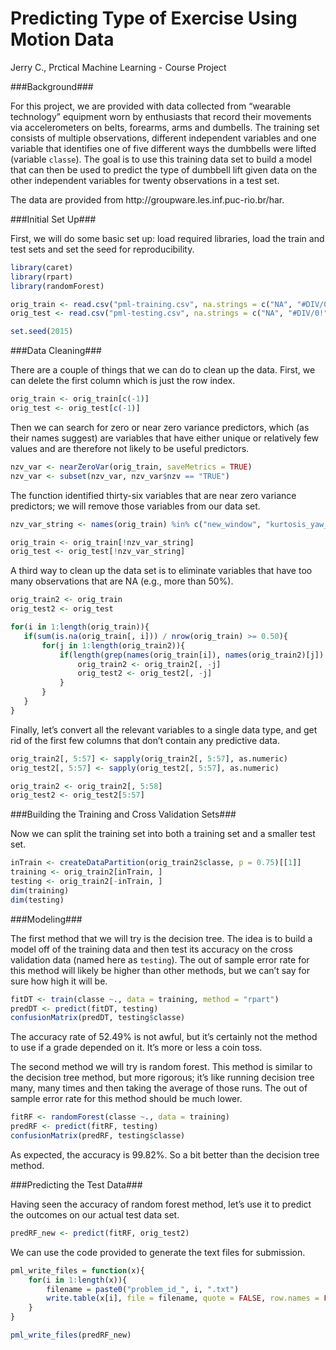 Predicting Type of Exercise Using Motion Data
=============================================
Jerry C., Prctical Machine Learning - Course Project

###Background###

For this project, we are provided with data collected from "wearable technology" equipment worn by enthusiasts that record their movements via accelerometers on belts, forearms, arms and dumbells. The training set consists of multiple observations, different independent variables and one variable that identifies one of five different ways the dumbbells were lifted (variable `classe`). The goal is to use this training data set to build a model that can then be used to predict the type of dumbbell lift given data on the other independent variables for twenty observations in a test set.

The data are provided from http://groupware.les.inf.puc-rio.br/har.

###Initial Set Up###

First, we will do some basic set up: load required libraries, load the train and test sets and set the seed for reproducibility.

```r
library(caret)
library(rpart)
library(randomForest)

orig_train <- read.csv("pml-training.csv", na.strings = c("NA", "#DIV/0!", ""))
orig_test <- read.csv("pml-testing.csv", na.strings = c("NA", "#DIV/0!", ""))

set.seed(2015)
```

###Data Cleaning###

There are a couple of things that we can do to clean up the data. First, we can delete the first column which is just the row index.

```r
orig_train <- orig_train[c(-1)]
orig_test <- orig_test[c(-1)]
```

Then we can search for zero or near zero variance predictors, which (as their names suggest) are variables that have either unique or relatively few values and are therefore not likely to be useful predictors.

```r
nzv_var <- nearZeroVar(orig_train, saveMetrics = TRUE)
nzv_var <- subset(nzv_var, nzv_var$nzv == "TRUE")
```

The function identified thirty-six variables that are near zero variance predictors; we will remove those variables from our data set.

```r
nzv_var_string <- names(orig_train) %in% c("new_window", "kurtosis_yaw_belt", "skewness_yaw_belt", "amplitude_yaw_belt", "avg_roll_arm", "stddev_roll_arm", "var_roll_arm", "avg_pitch_arm", "stddev_pitch_arm", "var_pitch_arm", "avg_yaw_arm", "stddev_yaw_arm", "var_yaw_arm", "max_roll_arm", "min_roll_arm", "min_pitch_arm", "amplitude_roll_arm", "amplitude_pitch_arm", "kurtosis_yaw_dumbbell", "skewness_yaw_dumbbell", "amplitude_yaw_dumbbell", "kurtosis_yaw_forearm", "skewness_yaw_forearm", "max_roll_forearm", "min_roll_forearm", "amplitude_roll_forearm", "amplitude_yaw_forearm", "avg_roll_forearm", "stddev_roll_forearm", "var_roll_forearm", "avg_pitch_forearm", "stddev_pitch_forearm", "var_pitch_forearm", "avg_yaw_forearm", "stddev_yaw_forearm", "var_yaw_forearm")

orig_train <- orig_train[!nzv_var_string]
orig_test <- orig_test[!nzv_var_string]
```

A third way to clean up the data set is to eliminate variables that have too many observations that are NA (e.g., more than 50%).

```r
orig_train2 <- orig_train
orig_test2 <- orig_test

for(i in 1:length(orig_train)){
   if(sum(is.na(orig_train[, i])) / nrow(orig_train) >= 0.50){
       for(j in 1:length(orig_train2)){
           if(length(grep(names(orig_train[i]), names(orig_train2)[j]) == 1)){
               orig_train2 <- orig_train2[, -j]
               orig_test2 <- orig_test2[, -j]           
           }
       }
   } 
}
```

Finally, let's convert all the relevant variables to a single data type, and get rid of the first few columns that don't contain any predictive data.

```r
orig_train2[, 5:57] <- sapply(orig_train2[, 5:57], as.numeric)
orig_test2[, 5:57] <- sapply(orig_test2[, 5:57], as.numeric)

orig_train2 <- orig_train2[, 5:58]
orig_test2 <- orig_test2[5:57]
```

###Building the Training and Cross Validation Sets###

Now we can split the training set into both a training set and a smaller test set.

```r
inTrain <- createDataPartition(orig_train2$classe, p = 0.75)[[1]]
training <- orig_train2[inTrain, ]
testing <- orig_train2[-inTrain, ]
dim(training)
dim(testing)
```


###Modeling###

The first method that we will try is the decision tree. The idea is to build a model off of the training data and then test its accuracy on the cross validation data (named here as `testing`). The out of sample error rate for this method will likely be higher than other methods, but we can't say for sure how high it will be.

```r
fitDT <- train(classe ~., data = training, method = "rpart")
predDT <- predict(fitDT, testing)
confusionMatrix(predDT, testing$classe)
```

The accuracy rate of 52.49% is not awful, but it's certainly not the method to use if a grade depended on it. It's more or less a coin toss.

The second method we will try is random forest. This method is similar to the decision tree method, but more rigorous; it's like running decision tree many, many times and then taking the average of those runs. The out of sample error rate for this method should be much lower.

```r
fitRF <- randomForest(classe ~., data = training)
predRF <- predict(fitRF, testing)
confusionMatrix(predRF, testing$classe)
```

As expected, the accuracy is 99.82%. So a bit better than the decision tree method.

###Predicting the Test Data###

Having seen the accuracy of random forest method, let's use it to predict the outcomes on our actual test data set.

```r
predRF_new <- predict(fitRF, orig_test2)
```

We can use the code provided to generate the text files for submission.

```r
pml_write_files = function(x){
    for(i in 1:length(x)){
        filename = paste0("problem_id_", i, ".txt")
        write.table(x[i], file = filename, quote = FALSE, row.names = FALSE, col.names = FALSE)
    }
}

pml_write_files(predRF_new)
```